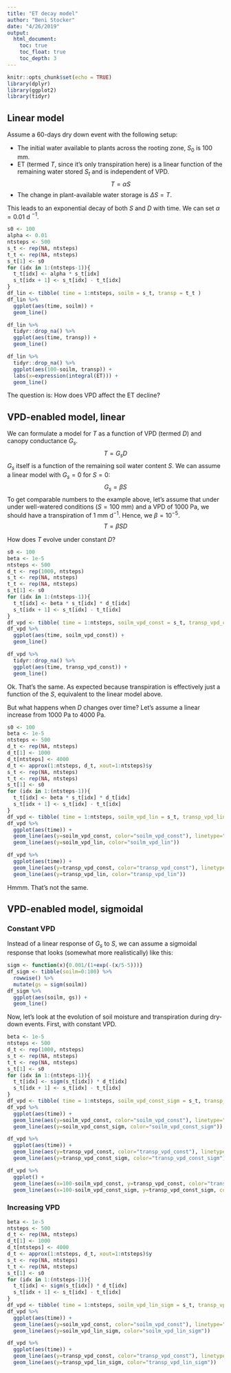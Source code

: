 ```yaml
---
title: "ET decay model"
author: "Beni Stocker"
date: "4/26/2019"
output: 
  html_document:
    toc: true
    toc_float: true
    toc_depth: 3
---
```


```r
knitr::opts_chunk$set(echo = TRUE)
library(dplyr)
library(ggplot2)
library(tidyr)
```

## Linear model

Assume a 60-days dry down event with the following setup:

- The initial water available to plants across the rooting zone, $S_0$ is 100 mm.
- ET (termed $T$, since it's only transpiration here) is a linear function of the remaining water stored $S_t$ and is independent of VPD.
$$
T = \alpha S
$$
- The change in plant-available water storage is $\Delta S=T$.

This leads to an exponential decay of both $S$ and $D$ with time. We can set $\alpha = 0.01$ d $^{-1}$.
```r
s0 <- 100
alpha <- 0.01
ntsteps <- 500
s_t <- rep(NA, ntsteps)
t_t <- rep(NA, ntsteps)
s_t[1] <- s0 
for (idx in 1:(ntsteps-1)){
  t_t[idx] <- alpha * s_t[idx]
  s_t[idx + 1] <- s_t[idx] - t_t[idx]
}
df_lin <- tibble( time = 1:ntsteps, soilm = s_t, transp = t_t ) 
df_lin %>% 
  ggplot(aes(time, soilm)) + 
  geom_line()

df_lin %>% 
  tidyr::drop_na() %>% 
  ggplot(aes(time, transp)) + 
  geom_line()

df_lin %>% 
  tidyr::drop_na() %>% 
  ggplot(aes(100-soilm, transp)) + 
  labs(x=expression(integral(ET))) +
  geom_line()
```

The question is: How does VPD affect the ET decline?

## VPD-enabled model, linear

We can formulate a model for $T$ as a function of VPD (termed $D$) and canopy conductance $G_s$.
$$
T = G_s D
$$
$G_s$ itself is a function of the remaining soil water content $S$. We can assume a linear model with $G_s = 0$ for $S = 0$:
$$
G_s = \beta S
$$
To get comparable numbers to the example above, let's assume that under under well-watered conditions ($S = 100$ mm) and a VPD of 1000 Pa, we should have a transpiration of 1 mm d$^{-1}$. Hence, we $\beta = 10^{-5}$.
$$
T = \beta S D
$$

How does $T$ evolve under constant $D$?
```r
s0 <- 100
beta <- 1e-5
ntsteps <- 500
d_t <- rep(1000, ntsteps)
s_t <- rep(NA, ntsteps)
t_t <- rep(NA, ntsteps)
s_t[1] <- s0
for (idx in 1:(ntsteps-1)){
  t_t[idx] <- beta * s_t[idx] * d_t[idx]
  s_t[idx + 1] <- s_t[idx] - t_t[idx]
}
df_vpd <- tibble( time = 1:ntsteps, soilm_vpd_const = s_t, transp_vpd_const = t_t ) 
df_vpd %>% 
  ggplot(aes(time, soilm_vpd_const)) + 
  geom_line()

df_vpd %>% 
  tidyr::drop_na() %>% 
  ggplot(aes(time, transp_vpd_const)) + 
  geom_line()
```

Ok. That's the same. As expected because transpiration is effectively just a function of the $S$, equivalent to the linear model above. 

But what happens when $D$ changes over time? Let's assume a linear increase from 1000 Pa to 4000 Pa.
```r
s0 <- 100
beta <- 1e-5
ntsteps <- 500
d_t <- rep(NA, ntsteps)
d_t[1] <- 1000
d_t[ntsteps] <- 4000
d_t <- approx(1:ntsteps, d_t, xout=1:ntsteps)$y
s_t <- rep(NA, ntsteps)
t_t <- rep(NA, ntsteps)
s_t[1] <- s0
for (idx in 1:(ntsteps-1)){
  t_t[idx] <- beta * s_t[idx] * d_t[idx]
  s_t[idx + 1] <- s_t[idx] - t_t[idx]
}
df_vpd <- tibble( time = 1:ntsteps, soilm_vpd_lin = s_t, transp_vpd_lin = t_t ) %>% left_join(df_vpd, by="time")
df_vpd %>% 
  ggplot(aes(time)) + 
  geom_line(aes(y=soilm_vpd_const, color="soilm_vpd_const"), linetype="dashed") +
  geom_line(aes(y=soilm_vpd_lin, color="soilm_vpd_lin"))

df_vpd %>% 
  ggplot(aes(time)) + 
  geom_line(aes(y=transp_vpd_const, color="transp_vpd_const"), linetype="dashed") +
  geom_line(aes(y=transp_vpd_lin, color="transp_vpd_lin"))
```

Hmmm. That's not the same.

## VPD-enabled model, sigmoidal

### Constant VPD

Instead of a linear response of $G_s$ to $S$, we can assume a sigmoidal response that looks (somewhat more realistically) like this:
```r
sigm <- function(x){0.001/(1+exp(-(x/5-5)))}
df_sigm <- tibble(soilm=0:100) %>% 
  rowwise() %>% 
  mutate(gs = sigm(soilm))
df_sigm %>% 
  ggplot(aes(soilm, gs)) +
  geom_line()
```

Now, let's look at the evolution of soil moisture and transpiration during dry-down events. First, with constant VPD.
```r
beta <- 1e-5
ntsteps <- 500
d_t <- rep(1000, ntsteps)
s_t <- rep(NA, ntsteps)
t_t <- rep(NA, ntsteps)
s_t[1] <- s0
for (idx in 1:(ntsteps-1)){
  t_t[idx] <- sigm(s_t[idx]) * d_t[idx]
  s_t[idx + 1] <- s_t[idx] - t_t[idx]
}
df_vpd <- tibble( time = 1:ntsteps, soilm_vpd_const_sigm = s_t, transp_vpd_const_sigm = t_t ) %>% left_join(df_vpd, by="time")
df_vpd %>% 
  ggplot(aes(time)) + 
  geom_line(aes(y=soilm_vpd_const, color="soilm_vpd_const"), linetype="dashed") +
  geom_line(aes(y=soilm_vpd_const_sigm, color="soilm_vpd_const_sigm"))

df_vpd %>% 
  ggplot(aes(time)) + 
  geom_line(aes(y=transp_vpd_const, color="transp_vpd_const"), linetype="dashed") +
  geom_line(aes(y=transp_vpd_const_sigm, color="transp_vpd_const_sigm"))

df_vpd %>% 
  ggplot() + 
  geom_line(aes(x=100-soilm_vpd_const, y=transp_vpd_const, color="transp_vpd_const"), linetype="dashed") +
  geom_line(aes(x=100-soilm_vpd_const_sigm, y=transp_vpd_const_sigm, color="transp_vpd_const_sigm"))
```

### Increasing VPD

```r
beta <- 1e-5
ntsteps <- 500
d_t <- rep(NA, ntsteps)
d_t[1] <- 1000
d_t[ntsteps] <- 4000
d_t <- approx(1:ntsteps, d_t, xout=1:ntsteps)$y
s_t <- rep(NA, ntsteps)
t_t <- rep(NA, ntsteps)
s_t[1] <- s0
for (idx in 1:(ntsteps-1)){
  t_t[idx] <- sigm(s_t[idx]) * d_t[idx]
  s_t[idx + 1] <- s_t[idx] - t_t[idx]
}
df_vpd <- tibble( time = 1:ntsteps, soilm_vpd_lin_sigm = s_t, transp_vpd_lin_sigm = t_t ) %>% left_join(df_vpd, by="time")
df_vpd %>% 
  ggplot(aes(time)) + 
  geom_line(aes(y=soilm_vpd_const, color="soilm_vpd_const"), linetype="dashed") +
  geom_line(aes(y=soilm_vpd_lin_sigm, color="soilm_vpd_lin_sigm"))

df_vpd %>% 
  ggplot(aes(time)) + 
  geom_line(aes(y=transp_vpd_const, color="transp_vpd_const"), linetype="dashed") +
  geom_line(aes(y=transp_vpd_lin_sigm, color="transp_vpd_lin_sigm"))
```